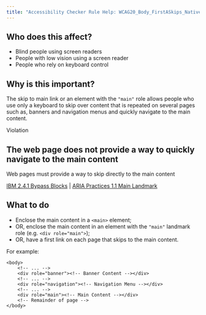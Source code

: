 ```yaml
---
title: "Accessibility Checker Rule Help: WCAG20_Body_FirstASkips_Native_Host_Sematics"
---
```


<div className="toolHelp">
<Row>
<Column colLg={5} colMd={3} colSm={4} className="toolLeft">

## Who does this affect?

* Blind people using screen readers
* People with low vision using a screen reader
* People who rely on keyboard control

## Why is this important?

The skip to main link or an element with the `"main"` role allows people who use only a keyboard to skip over content that is repeated on several pages such as, banners and navigation menus and quickly navigate to the main content.

</Column>
<Column colLg={11} colMd={5} colSm={4} className="toolMain">

<div className="level-violation">
Violation
</div>

## The web page does not provide a way to quickly navigate to the main content
Web pages must provide a way to skip directly to the main content

[IBM 2.4.1 Bypass Blocks](http://www.ibm.com/able/guidelines/ci162/bypass_blocks.html) | [ARIA Practices 1.1 Main Landmark ](https://www.w3.org/TR/wai-aria-practices/examples/landmarks/main.html)

<div id="elementLocation">
</div>

## What to do

 * Enclose the main content in a `<main>` element;
 * OR, enclose the main content in an element with the `"main"` landmark role (e.g. `<div role="main">`);
 * OR, have a first link on each page that skips to the main content.

For example:
```
<body>
	<!-- ... -->
	<div role="banner"><!-- Banner Content --></div>
	<!-- ... -->
	<div role="navigation"><!-- Navigation Menu --></div>
	<!-- ... -->
	<div role="main"><!-- Main Content --></div>
	<!-- Remainder of page -->
</body>
```


</Column>
</Row>
</div>

